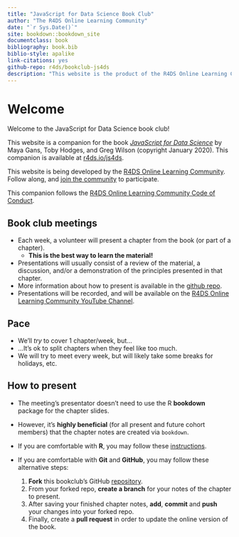 ```yaml
--- 
title: "JavaScript for Data Science Book Club"
author: "The R4DS Online Learning Community"
date: "`r Sys.Date()`"
site: bookdown::bookdown_site
documentclass: book
bibliography: book.bib
biblio-style: apalike
link-citations: yes
github-repo: r4ds/bookclub-js4ds
description: "This website is the product of the R4DS Online Learning Community's JavaScript for Data Science Book Club."
---
```


# Welcome {-}

Welcome to the JavaScript for Data Science book club! 

This website is a companion for the book [_JavaScript for Data Science_](https://third-bit.com/js4ds/) by Maya Gans, Toby Hodges, and Greg Wilson (copyright January 2020).
This companion is available at [r4ds.io/js4ds](https://r4ds.io/js4ds).

This website is being developed by the [R4DS Online Learning Community](https://rfordatasci.com). Follow along, and [join the community](https://r4ds.io/join) to participate.

This companion follows the [R4DS Online Learning Community Code of Conduct](https://r4ds.io/conduct).

## Book club meetings {-}

- Each week, a volunteer will present a chapter from the book (or part of a chapter).
  - **This is the best way to learn the material!**
- Presentations will usually consist of a review of the material, a discussion, and/or a demonstration of the principles presented in that chapter.
- More information about how to present is available in the [github repo](https://github.com/r4ds/bookclub-js4ds).
- Presentations will be recorded, and will be available on the [R4DS Online Learning Community YouTube Channel](https://r4ds.io/youtube).

## Pace {-}

- We'll _try_ to cover 1 chapter/week, but...
- ...It's ok to split chapters when they feel like too much.
- We will try to meet every week, but will likely take some breaks for holidays, etc.

## How to present {-}

- The meeting's presentator doesn't need to use the
R **bookdown** package for the chapter slides.

- However, it's **highly beneficial** (for all present and future cohort members)
that the chapter notes are created via `bookdown`.

- If you are comfortable with **R**, you may follow
these [instructions](https://github.com/r4ds/bookclub-js4ds#how-to-present).

- If you are comfortable with **Git** and **GitHub**, you may
follow these alternative steps:
    1. **Fork** this bookclub's GitHub [repository](https://github.com/r4ds/bookclub-js4ds).
    1. From your forked repo, **create a branch** for your notes of the chapter to present.
    1. After saving your finished chapter notes, **add**, **commit** and **push**
    your changes into your forked repo.
    1. Finally, create a **pull request** in order to update the online version of the book.

